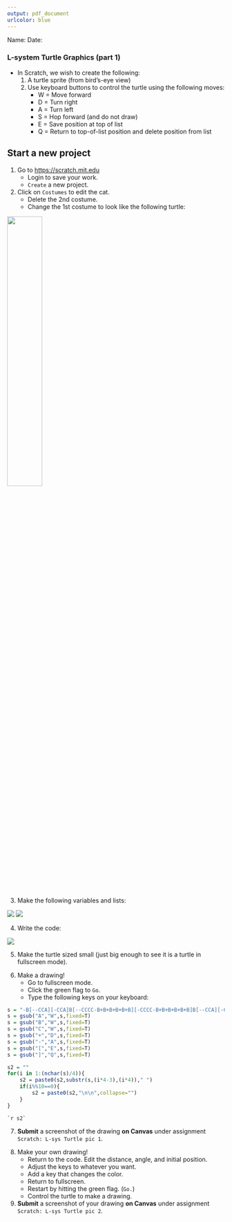 ```yaml
---
output: pdf_document
urlcolor: blue
---
```


Name: \hspace{4in} Date: \hrule

### L-system Turtle Graphics (part 1)

* In Scratch, we wish to create the following:
    1. A turtle sprite (from bird's-eye view)
    2. Use keyboard buttons to control the turtle using the following moves:
        * W = Move forward
        * D = Turn right
        * A = Turn left
        * S = Hop forward (and do not draw)
        * E = Save position at top of list
        * Q = Return to top-of-list position and delete position from list

## Start a new project

1. Go to [https://scratch.mit.edu](https://scratch.mit.edu)
    * Login to save your work.
    * `Create` a new project. 
2. Click on `Costumes` to edit the cat.
    * Delete the 2nd costume.
    * Change the 1st costume to look like the following turtle:
    
![](turtle.png){width=40%}

3. Make the following variables and lists:

![](variables.png) ![](lists.png)

\newpage

4. Write the code:

![](code.png)

5. Make the turtle sized small (just big enough to see it is a turtle in fullscreen mode).

\newpage

6. Make a drawing!
    * Go to fullscreen mode.
    * Click the green flag to `Go`.
    * Type the following keys on your keyboard:
    
```r
s = "-B[--CCA][-CCA]B[--CCCC-B+B+B+B+B+B][-CCCC-B+B+B+B+B+B]B[--CCA][-CCA]B+B[--CCA][-CCA]B[--CCCC-B+B+B+B+B+B][-CCCC-B+B+B+B+B+B]B[--CCA][-CCA]B+B[--CCA][-CCA]B[--CCCC-B+B+B+B+B+B][-CCCC-B+B+B+B+B+B]B[--CCA][-CCA]B+B[--CCA][-CCA]B[--CCCC-B+B+B+B+B+B][-CCCC-B+B+B+B+B+B]B[--CCA][-CCA]B+B[--CCA][-CCA]B[--CCCC-B+B+B+B+B+B][-CCCC-B+B+B+B+B+B]B[--CCA][-CCA]B+B[--CCA][-CCA]B[--CCCC-B+B+B+B+B+B][-CCCC-B+B+B+B+B+B]B[--CCA][-CCA]B-SSSSSSSSSSS"
s = gsub("A","W",s,fixed=T)
s = gsub("B","W",s,fixed=T)
s = gsub("C","W",s,fixed=T)
s = gsub("+","D",s,fixed=T)
s = gsub("-","A",s,fixed=T)
s = gsub("[","E",s,fixed=T)
s = gsub("]","Q",s,fixed=T)

s2 = ""
for(i in 1:(nchar(s)/4)){
    s2 = paste0(s2,substr(s,(i*4-3),(i*4))," ")
    if(i%%10==0){
        s2 = paste0(s2,"\n\n",collapse="")
    }
}

```

\LARGE
```
`r s2`
```
\normalsize

\vfill

7. **Submit** a screenshot of the drawing **on Canvas** under assignment `Scratch: L-sys Turtle pic 1`.

\vfill

\newpage

8. Make your own drawing!
    * Return to the code. Edit the distance, angle, and initial position.
    * Adjust the keys to whatever you want.
    * Add a key that changes the color.
    * Return to fullscreen.
    * Restart by hitting the green flag. (`Go.`)
    * Control the turtle to make a drawing.
9. **Submit** a screenshot of your drawing **on Canvas** under assignment `Scratch: L-sys Turtle pic 2`.
    
    